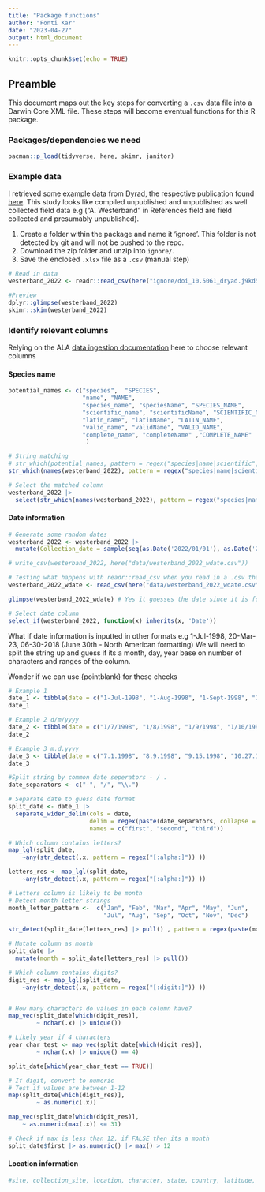 ```yaml
---
title: "Package functions"
author: "Fonti Kar"
date: "2023-04-27"
output: html_document
---
```


```r
knitr::opts_chunk$set(echo = TRUE)
```

## Preamble

This document maps out the key steps for converting a `.csv` data file into a Darwin Core XML file. These steps will become eventual functions for this R package.

### Packages/dependencies we need

```r
pacman::p_load(tidyverse, here, skimr, janitor)
```

### Example data

I retrieved some example data from [Dyrad](https://datadryad.org/stash/dataset/doi:10.5061%2Fdryad.j9kd51cgr), the respective publication found [here](https://onlinelibrary.wiley.com/doi/full/10.1111/gcb.16501). This study looks like compiled unpublished and unpublished as well collected field data e.g ("A. Westerband" in References field are field collected and presumably unpublished). 

1. Create a folder within the package and name it 'ignore'. This folder is not detected by git and will not be pushed to the repo.
2. Download the zip folder and unzip into `ignore/`.
3. Save the enclosed `.xlsx` file as a `.csv` (manual step)
```r
# Read in data
westerband_2022 <- readr::read_csv(here("ignore/doi_10.5061_dryad.j9kd51cgr__v4/Westerband_2022_GCB_DRYAD.csv"))

#Preview
dplyr::glimpse(westerband_2022)
skimr::skim(westerband_2022)
```

### Identify relevant columns

Relying on the ALA [data ingestion documentation](https://support.ala.org.au/support/solutions/articles/6000261427-sharing-a-dataset-with-the-ala) here to choose relevant columns

#### Species name

```r
potential_names <- c("species",  "SPECIES",
                     "name", "NAME",
                     "species_name", "speciesName", "SPECIES_NAME",
                     "scientific_name", "scientificName", "SCIENTIFIC_NAME",
                     "latin_name", "latinName", "LATIN_NAME",
                     "valid_name", "validName", "VALID_NAME", 
                     "complete_name", "completeName" ,"COMPLETE_NAME"
                      )

# String matching
# str_which(potential_names, pattern = regex("species|name|scientific", ignore_case = TRUE))
str_which(names(westerband_2022), pattern = regex("species|name|scientific", ignore_case = TRUE))

# Select the matched column
westerband_2022 |> 
  select(str_which(names(westerband_2022), pattern = regex("species|name|scientific", ignore_case = TRUE))) 
```
#### Date information

```r
# Generate some random dates
westerband_2022 <- westerband_2022 |> 
  mutate(Collection_date = sample(seq(as.Date('2022/01/01'), as.Date('2023/01/01'), by="day"), nrow(westerband_2022), replace = TRUE))

# write_csv(westerband_2022, here("data/westerband_2022_wdate.csv"))

# Testing what happens with readr::read_csv when you read in a .csv that contains dates. Does it parse as string? 
westerband_2022_wdate <- read_csv(here("data/westerband_2022_wdate.csv"))

glimpse(westerband_2022_wdate) # Yes it guesses the date since it is formatted as yyyy-mm-dd

# Select date column
select_if(westerband_2022, function(x) inherits(x, 'Date'))
```

What if date information is inputted in other formats e.g 1-Jul-1998, 20-Mar-23, 06-30-2018 (June 30th - North American formatting) 
We will need to split the string up and guess if its a month, day, year base on number of characters and ranges of the column.

Wonder if we can use {pointblank} for these checks

```r
# Example 1
date_1 <- tibble(date = c("1-Jul-1998", "1-Aug-1998", "1-Sept-1998", "1-Oct-1998"))
date_1

# Example 2 d/m/yyyy
date_2 <- tibble(date = c("1/7/1998", "1/8/1998", "1/9/1998", "1/10/1998"))
date_2

# Example 3 m.d.yyyy
date_3 <- tibble(date = c("7.1.1998", "8.9.1998", "9.15.1998", "10.27.1998"))
date_3

#Split string by common date seperators - / . 
date_separators <- c("-", "/", "\\.")

# Separate date to guess date format
split_date <- date_1 |> 
  separate_wider_delim(cols = date,
                       delim = regex(paste(date_separators, collapse = "|")),
                       names = c("first", "second", "third"))

# Which column contains letters?
map_lgl(split_date,
    ~any(str_detect(.x, pattern = regex("[:alpha:]")) ))

letters_res <- map_lgl(split_date,
    ~any(str_detect(.x, pattern = regex("[:alpha:]")) ))

# Letters column is likely to be month
# Detect month letter strings
month_letter_pattern <-  c("Jan", "Feb", "Mar", "Apr", "May", "Jun",
                           "Jul", "Aug", "Sep", "Oct", "Nov", "Dec")

str_detect(split_date[letters_res] |> pull() , pattern = regex(paste(month_letter_pattern, collapse = "|"))) |> any()

# Mutate column as month
split_date |> 
  mutate(month = split_date[letters_res] |> pull())

# Which column contains digits?
digit_res <- map_lgl(split_date,
    ~any(str_detect(.x, pattern = regex("[:digit:]")) ))


# How many characters do values in each column have?
map_vec(split_date[which(digit_res)],
        ~ nchar(.x) |> unique())

# Likely year if 4 characters
year_char_test <- map_vec(split_date[which(digit_res)],
        ~ nchar(.x) |> unique() == 4)

split_date[which(year_char_test == TRUE)]

# If digit, convert to numeric
# Test if values are between 1-12
map(split_date[which(digit_res)],
        ~ as.numeric(.x))

map_vec(split_date[which(digit_res)],
    ~ as.numeric(max(.x)) <= 31)

# Check if max is less than 12, if FALSE then its a month
split_date$first |> as.numeric() |> max() > 12
```


#### Location information

```r
#site, collection_site, location, character, state, country, latitude, longitude
```

